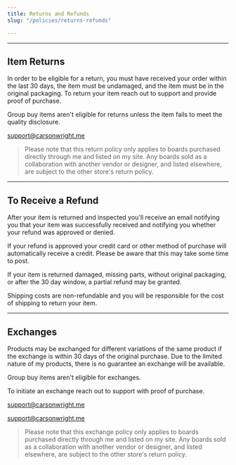 ```yaml
---
title: Returns and Refunds
slug: "/policies/returns-refunds"

---
```

***

## Item Returns

In order to be eligible for a return, you must have received your order within the last 30 days, the item must be undamaged, and the item must be in the original packaging. To return your item reach out to support and provide proof of purchase.

Group buy items aren't eligible for returns unless the item fails to meet the quality disclosure.

[support@carsonwright.me](mailto:support@carsonwright.me)

> Please note that this return policy only applies to boards purchased directly through me and listed on my site. Any boards sold as a collaboration with another vendor or designer, and listed elsewhere, are subject to the other store's return policy.

***

## To Receive a Refund

After your item is returned and inspected you'll receive an email notifying you that your item was successfully received and notifying you whether your refund was approved or denied.

If your refund is approved your credit card or other method of purchase will automatically receive a credit. Please be aware that this may take some time to post.

If your item is returned damaged, missing parts, without original packaging, or after the 30 day window, a partial refund may be granted.

Shipping costs are non-refundable and you will be responsible for the cost of shipping to return your item.

***

## Exchanges

Products may be exchanged for different variations of the same product if the exchange is within 30 days of the original purchase. Due to the limited nature of my products, there is no guarantee an exchange will be available.

Group buy items aren't eligible for exchanges.

To initiate an exchange reach out to support with proof of purchase.

[support@carsonwright.me](mailto:support@carsonwright.me)

[support@carsonwright.me](mailto:support@carsonwright.me)

> Please note that this exchange policy only applies to boards purchased directly through me and listed on my site. Any boards sold as a collaboration with another vendor or designer, and listed elsewhere, are subject to the other store's return policy.